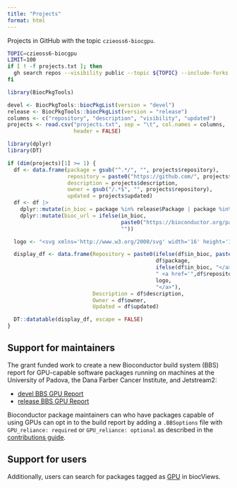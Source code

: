 ```yaml
---
title: "Projects"
format: html
---
```


Projects in GitHub with the topic `czieoss6-biocgpu`.

```bash
TOPIC=czieoss6-biocgpu
LIMIT=100
if [ ! -f projects.txt ]; then
  gh search repos --visibility public --topic ${TOPIC} --include-forks false --limit ${LIMIT} > projects.txt
fi
```

```r
library(BiocPkgTools)

devel <- BiocPkgTools::biocPkgList(version = "devel")
release <- BiocPkgTools::biocPkgList(version = "release")
columns <- c("repository", "description", "visibility", "updated")
projects <- read.csv("projects.txt", sep = "\t", col.names = columns,
                     header = FALSE)
```

```r
library(dplyr)
library(DT)

if (dim(projects)[1] >= 1) {
  df <- data.frame(package = gsub("^.*/", "", projects$repository),
                   repository = paste0("https://github.com/", projects$repository),
                   description = projects$description,
                   owner = gsub("/.*$", "", projects$repository),
                   updated = projects$updated)
  df <- df |>
    dplyr::mutate(in_bioc = package %in% release$Package | package %in% devel$Package) |>
    dplyr::mutate(bioc_url = ifelse(in_bioc,
                                    paste0("https://bioconductor.org/packages/", package),
                                    ""))

  logo <- "<svg xmlns='http://www.w3.org/2000/svg' width='16' height='16' fill='currentColor' class='bi bi-github' viewBox='0 0 16 16'> <path d='M8 0C3.58 0 0 3.58 0 8c0 3.54 2.29 6.53 5.47 7.59.4.07.55-.17.55-.38 0-.19-.01-.82-.01-1.49-2.01.37-2.53-.49-2.69-.94-.09-.23-.48-.94-.82-1.13-.28-.15-.68-.52-.01-.53.63-.01 1.08.58 1.23.82.72 1.21 1.87.87 2.33.66.07-.52.28-.87.51-1.07-1.78-.2-3.64-.89-3.64-3.95 0-.87.31-1.59.82-2.15-.08-.2-.36-1.02.08-2.12 0 0 .67-.21 2.2.82.64-.18 1.32-.27 2-.27.68 0 1.36.09 2 .27 1.53-1.04 2.2-.82 2.2-.82.44 1.1.16 1.92.08 2.12.51.56.82 1.27.82 2.15 0 3.07-1.87 3.75-3.65 3.95.29.25.54.73.54 1.48 0 1.07-.01 1.93-.01 2.2 0 .21.15.46.55.38A8.012 8.012 0 0 0 16 8c0-4.42-3.58-8-8-8z'/> </svg>"

  display_df <- data.frame(Repository = paste0(ifelse(df$in_bioc, paste0("<a href='", df$bioc_url, "'>"), ""), 
                                               df$package,
                                               ifelse(df$in_bioc, "</a> ", ""),
                                               " <a href='",df$repository, "'>", 
                                               logo,
                                               "</a>"),
                           Description = df$description,
                           Owner = df$owner,
                           Updated = df$updated)

  DT::datatable(display_df, escape = FALSE)
}
```

## Support for maintainers

The grant funded work to create a new Bioconductor build system (BBS) report for GPU-capable software packages running on machines at the University of Padova, the Dana Farber Cancer Institute, and Jetstream2:

-   [devel BBS GPU Report](https://bioconductor.org/checkResults/devel/bioc-gpu-LATEST/)
-   [release BBS GPU Report](https://bioconductor.org/checkResults/release/bioc-gpu-LATEST/)

Bioconductor package maintainers can who have packages capable of using GPUs can opt in to the build report by adding a `.BBSoptions` file with `GPU_reliance: required` or `GPU_reliance: optional` as described in the [contributions guide](https://contributions.bioconductor.org/advanced-build-options.html#gpu-builds).

## Support for users

Additionally, users can search for packages tagged as [GPU](https://bioconductor.org/packages/devel/BiocViews.html#___GPU) in biocViews.
